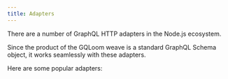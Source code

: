 ```yaml
---
title: Adapters
---
```


There are a number of GraphQL HTTP adapters in the Node.js ecosystem.

Since the product of the GQLoom weave is a standard GraphQL Schema object, it works seamlessly with these adapters.

Here are some popular adapters:

<Cards>
  <Card 
    href="./adapters/yoga" 
    title="Yoga" 
    description="Rewrite of a fully-featured GraphQL Server with focus on easy setup, performance & great developer experience."
  />
  <Card
    href="./adapters/apollo"
    title="Apollo Server"
    description="pec-compliant and production ready JavaScript GraphQL server that lets you develop in a schema-first way. Built for Express, Connect, Hapi, Koa, and more."
  />
  <Card
    href="./adapters/mercurius"
    title="Mercurius"
    description="Implement GraphQL servers and gateways with Fastify."
  />  
  <Card
    href="./adapters/hono"
    title="Hono"
    description="Hono is a small, simple, and extremely fast web framework built based on web standards and capable of running in various JavaScript runtime environments."
  />
</Cards>